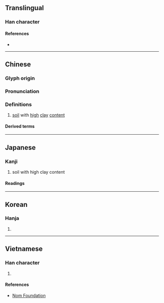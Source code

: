 {{character info}}
{{character info|0x2F853}}
==Translingual==

===Han character===
{{Han char|rn=32|rad=土|as=08|sn=11|four=44116|canj=GJBM|ids=⿰土直}}

====References====
* {{Han ref|kx=0231.050|dkj=05188|dj=0467.100|hdz=10450.030|uh=57F4|ud=22516|bh=D4B2|bd=54450}}

----

==Chinese==
{{zh-forms}}

===Glyph origin===
{{Han etym}}

===Pronunciation===
{{zh-pron
|m=zhí
|c=zik6
|mc=y
|oc=y
|cat=n
}}

===Definitions===
{{zh-hanzi}}

# [[soil]] with [[high]] [[clay]] [[content]]

====Derived terms====
{{zh-der|埴輪|冥行擿埴|壚埴|埴固|埏埴|擿埴索塗|斥埴}}

----

==Japanese==

===Kanji===
{{ja-kanji|grade=|rs=土08}}

# soil with high clay content

====Readings====
{{ja-readings
|on=しょく
|kun=はに-
}}

----

==Korean==

===Hanja===
{{ko-hanja|hangeul=[[식]],[[치]]||rv=sik, chi|mr=sik, ch'i}}

# {{rfdef|ko|sort=土08}}

----

==Vietnamese==

===Han character===
{{vi-readings|reading=thực|rs=土08}}

# {{rfdef|vi|sort=土08}}

====References====
* [http://nomfoundation.org/common/nom_details.php?codepoint=57f4 Nom Foundation]